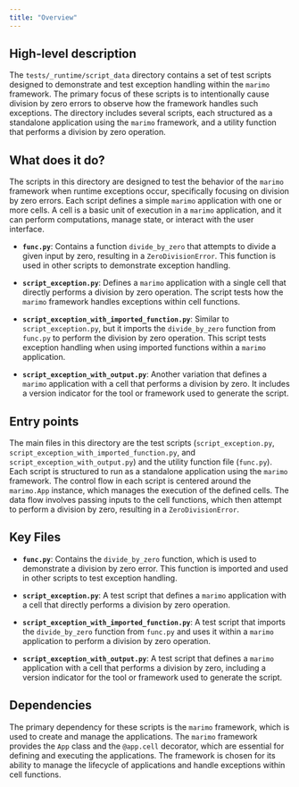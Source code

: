 ```yaml
---
title: "Overview"
---
```


## High-level description

The `tests/_runtime/script_data` directory contains a set of test scripts designed to demonstrate and test exception handling within the `marimo` framework. The primary focus of these scripts is to intentionally cause division by zero errors to observe how the framework handles such exceptions. The directory includes several scripts, each structured as a standalone application using the `marimo` framework, and a utility function that performs a division by zero operation.

## What does it do?

The scripts in this directory are designed to test the behavior of the `marimo` framework when runtime exceptions occur, specifically focusing on division by zero errors. Each script defines a simple `marimo` application with one or more cells. A cell is a basic unit of execution in a `marimo` application, and it can perform computations, manage state, or interact with the user interface.

- **`func.py`**: Contains a function `divide_by_zero` that attempts to divide a given input by zero, resulting in a `ZeroDivisionError`. This function is used in other scripts to demonstrate exception handling.

- **`script_exception.py`**: Defines a `marimo` application with a single cell that directly performs a division by zero operation. The script tests how the `marimo` framework handles exceptions within cell functions.

- **`script_exception_with_imported_function.py`**: Similar to `script_exception.py`, but it imports the `divide_by_zero` function from `func.py` to perform the division by zero operation. This script tests exception handling when using imported functions within a `marimo` application.

- **`script_exception_with_output.py`**: Another variation that defines a `marimo` application with a cell that performs a division by zero. It includes a version indicator for the tool or framework used to generate the script.

## Entry points

The main files in this directory are the test scripts (`script_exception.py`, `script_exception_with_imported_function.py`, and `script_exception_with_output.py`) and the utility function file (`func.py`). Each script is structured to run as a standalone application using the `marimo` framework. The control flow in each script is centered around the `marimo.App` instance, which manages the execution of the defined cells. The data flow involves passing inputs to the cell functions, which then attempt to perform a division by zero, resulting in a `ZeroDivisionError`.

## Key Files

- **`func.py`**: Contains the `divide_by_zero` function, which is used to demonstrate a division by zero error. This function is imported and used in other scripts to test exception handling.

- **`script_exception.py`**: A test script that defines a `marimo` application with a cell that directly performs a division by zero operation.

- **`script_exception_with_imported_function.py`**: A test script that imports the `divide_by_zero` function from `func.py` and uses it within a `marimo` application to perform a division by zero operation.

- **`script_exception_with_output.py`**: A test script that defines a `marimo` application with a cell that performs a division by zero, including a version indicator for the tool or framework used to generate the script.

## Dependencies

The primary dependency for these scripts is the `marimo` framework, which is used to create and manage the applications. The `marimo` framework provides the `App` class and the `@app.cell` decorator, which are essential for defining and executing the applications. The framework is chosen for its ability to manage the lifecycle of applications and handle exceptions within cell functions.